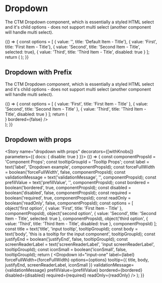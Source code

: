 
<Meta title="Components|Dropdown" component={Dropdown} />

# Dropdown

The CTM Dropdown component, which is essentially a styled HTML select and it's child options - does not support multi
select (another component will handle multi select).

<Preview>
  <Story name="dropdown">
    {() => {
      const options = [
        { value: '', title: 'Default Item - Title'},
        { value: 'First', title: 'First Item - Title'},
        { value: 'Second', title: 'Second Item - Title', selected: true},
        { value: 'Third', title: 'Third Item - Title', disabled: true }
      ];
      return (
        <FluidContainer>
          <Row>
            <Column>
               <Dropdown
               id="input-one"
               options={options}
               supportingElements
               forceFullWidth
               label="Dropdown Label"
             />
          </Column>
        </Row>
      </FluidContainer>
      );
    }}
  </Story>
</Preview>

## Dropdown with Prefix

The CTM Dropdown component, which is essentially a styled HTML select and it's child options - does not support multi
select (another component will handle multi select).

<Preview>
  <Story name="Dropdown with PrefixContent">
    {() => {
      const options = [
        { value: 'First', title: 'First Item - Title' },
        { value: 'Second', title: 'Second Item - Title' },
        { value: 'Third', title: 'Third Item - Title', disabled: true }
      ];
      return (
        <FluidContainer>
           <Row>
              <Column>
                <div style={{backgroundColor: '#f3f3f3', padding: '1.2rem', borderRadius: '0.8rem', maxWidth: '64rem', width: '100%', fontWeight: '400', fontSize: '1.6rem', lineHeight: '1.625'}}>
                  <Dropdown
                    id="input-two"
                    options={options}
                    supportingElements
                    forceFullWidth
                    label="From currency"
                    bordered={false}
                    required
                    prefixContent="$"
                    bordered={false}
                  />
                  <Dropdown
                    id="input-three"
                    options={options}
                    supportingElements
                    forceFullWidth
                    label="From currency"
                    bordered={false}
                    required
                    prefixContent={<img src={fieldValidation} className="w-20" />}
                    bordered={false}
                  />
                </div>
              </Column>
            </Row>
         </FluidContainer>
      );
    }}
  </Story>
</Preview>

## Dropdown with props
<Props of={Dropdown} />

<Story name="dropdown with props" decorators={[withKnobs]} parameters={{ docs: { disable: true } }}>
  {() => {
    const componentPropsId = 'Component Props';
    const tooltipGroupId = 'Tooltip Props';
    const label = text('label', 'Dropdown example', componentPropsId);
    const forceFullWidth = boolean('forceFullWidth', false, componentPropsId);
    const validationMessage = text('validationMessage', '', componentPropsId);
    const prefillValue = text('prefillValue', '', componentPropsId);
    const bordered = boolean('bordered', true, componentPropsId);
    const disabled = boolean('disabled', false, componentPropsId);
    const required = boolean('required', true, componentPropsId);
    const readOnly = boolean('readOnly', false, componentPropsId);
    const options = [
      object('first option', { value: 'First', title: 'First Item - Title' }, componentPropsId),
      object('second option', { value: 'Second', title: 'Second Item - Title', selected: true }, componentPropsId),
      object('third option', { value: 'Third', title: 'Third Item - Title', disabled: true }, componentPropsId)
    ];
    const title = text('title', 'input tooltip', tooltipGroupId);
    const body = text('body', 'this is a tooltip for the input component', tooltipGroupId);
    const justifyEnd = boolean('justifyEnd', false, tooltipGroupId);
    const screenReaderLabel = text('screenReaderLabel', 'input screenReaderLabel', tooltipGroupId);
    const iconSmall = boolean('iconSmall', false, tooltipGroupId);
    return (
       <FluidContainer>
         <Row>
            <Column>
              <Dropdown
                id="input-one"
                label={label}
                forceFullWidth={forceFullWidth}
                options={options}
                tooltip={{
                  title,
                  body,
                  justifyEnd,
                  screenReaderLabel,
                  iconSmall
                }}
                validationMessage={validationMessage}
                prefillValue={prefillValue}
                bordered={bordered}
                disabled={disabled}
                required={required}
                readOnly={readOnly}
              />
            </Column>
           </Row>
       </FluidContainer>
    );
  }}
</Story>

